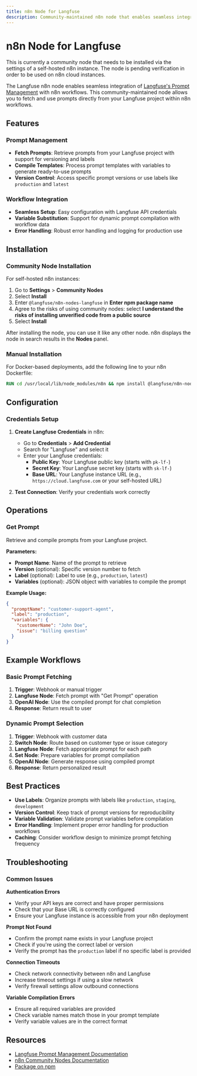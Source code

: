 ```yaml
---
title: n8n Node for Langfuse
description: Community-maintained n8n node that enables seamless integration of Langfuse prompt management capabilities into n8n workflows.
---
```


# n8n Node for Langfuse


<Callout type="info">
This is currently a community node that needs to be installed via the settings of a self-hosted n8n instance. The node is pending verification in order to be used on n8n cloud instances.
</Callout>

The Langfuse n8n node enables seamless integration of [Langfuse's Prompt Management](/docs/prompts/get-started) with n8n workflows. This community-maintained node allows you to fetch and use prompts directly from your Langfuse project within n8n workflows.

## Features

### Prompt Management
- **Fetch Prompts**: Retrieve prompts from your Langfuse project with support for versioning and labels
- **Compile Templates**: Process prompt templates with variables to generate ready-to-use prompts
- **Version Control**: Access specific prompt versions or use labels like `production` and `latest`

### Workflow Integration
- **Seamless Setup**: Easy configuration with Langfuse API credentials
- **Variable Substitution**: Support for dynamic prompt compilation with workflow data
- **Error Handling**: Robust error handling and logging for production use

## Installation

### Community Node Installation

For self-hosted n8n instances:

1. Go to **Settings** > **Community Nodes**
2. Select **Install**
3. Enter `@langfuse/n8n-nodes-langfuse` in **Enter npm package name**
4. Agree to the risks of using community nodes: select **I understand the risks of installing unverified code from a public source**
5. Select **Install**

After installing the node, you can use it like any other node. n8n displays the node in search results in the **Nodes** panel.

### Manual Installation

For Docker-based deployments, add the following line to your n8n Dockerfile:

```dockerfile
RUN cd /usr/local/lib/node_modules/n8n && npm install @langfuse/n8n-nodes-langfuse
```

## Configuration

### Credentials Setup

1. **Create Langfuse Credentials** in n8n:
   - Go to **Credentials** > **Add Credential**
   - Search for "Langfuse" and select it
   - Enter your Langfuse credentials:
     - **Public Key**: Your Langfuse public key (starts with `pk-lf-`)
     - **Secret Key**: Your Langfuse secret key (starts with `sk-lf-`)
     - **Base URL**: Your Langfuse instance URL (e.g., `https://cloud.langfuse.com` or your self-hosted URL)

2. **Test Connection**: Verify your credentials work correctly

## Operations

### Get Prompt
Retrieve and compile prompts from your Langfuse project.

**Parameters:**
- **Prompt Name**: Name of the prompt to retrieve
- **Version** (optional): Specific version number to fetch
- **Label** (optional): Label to use (e.g., `production`, `latest`)
- **Variables** (optional): JSON object with variables to compile the prompt

**Example Usage:**
```json
{
  "promptName": "customer-support-agent",
  "label": "production",
  "variables": {
    "customerName": "John Doe",
    "issue": "billing question"
  }
}
```

## Example Workflows

### Basic Prompt Fetching
1. **Trigger**: Webhook or manual trigger
2. **Langfuse Node**: Fetch prompt with "Get Prompt" operation
3. **OpenAI Node**: Use the compiled prompt for chat completion
4. **Response**: Return result to user

### Dynamic Prompt Selection
1. **Trigger**: Webhook with customer data
2. **Switch Node**: Route based on customer type or issue category
3. **Langfuse Node**: Fetch appropriate prompt for each path
4. **Set Node**: Prepare variables for prompt compilation
5. **OpenAI Node**: Generate response using compiled prompt
6. **Response**: Return personalized result

## Best Practices

- **Use Labels**: Organize prompts with labels like `production`, `staging`, `development`
- **Version Control**: Keep track of prompt versions for reproducibility
- **Variable Validation**: Validate prompt variables before compilation
- **Error Handling**: Implement proper error handling for production workflows
- **Caching**: Consider workflow design to minimize prompt fetching frequency

## Troubleshooting

### Common Issues

**Authentication Errors**
- Verify your API keys are correct and have proper permissions
- Check that your Base URL is correctly configured
- Ensure your Langfuse instance is accessible from your n8n deployment

**Prompt Not Found**
- Confirm the prompt name exists in your Langfuse project
- Check if you're using the correct label or version
- Verify the prompt has the `production` label if no specific label is provided

**Connection Timeouts**
- Check network connectivity between n8n and Langfuse
- Increase timeout settings if using a slow network
- Verify firewall settings allow outbound connections

**Variable Compilation Errors**
- Ensure all required variables are provided
- Check variable names match those in your prompt template
- Verify variable values are in the correct format

## Resources

- [Langfuse Prompt Management Documentation](/docs/prompts/get-started)
- [n8n Community Nodes Documentation](https://docs.n8n.io/integrations/community-nodes/)
- [Package on npm](https://www.npmjs.com/package/@langfuse/n8n-nodes-langfuse)